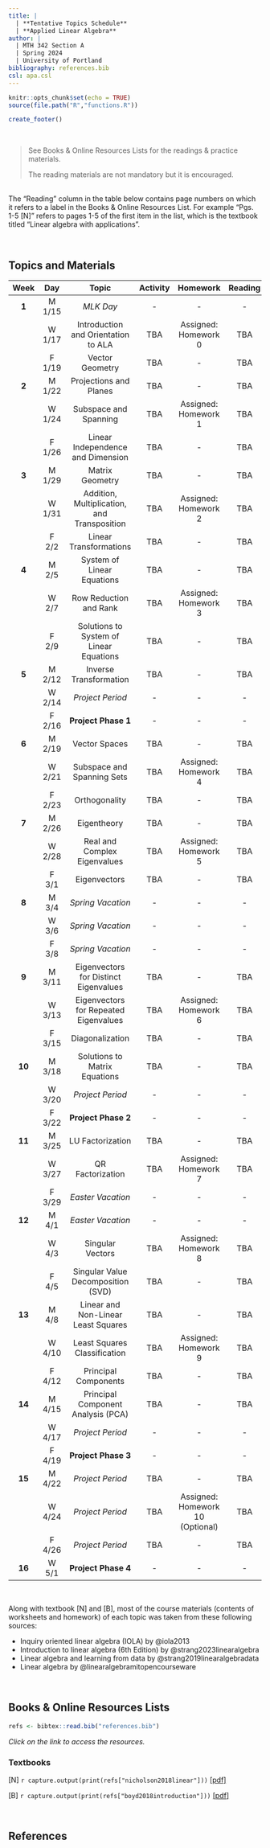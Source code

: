 ---
title: |
  | **Tentative Topics Schedule**
  | **Applied Linear Algebra**
author: |
  | MTH 342 Section A
  | Spring 2024
  | University of Portland
bibliography: references.bib
csl: apa.csl
---

```{r setup, include=FALSE}
knitr::opts_chunk$set(echo = TRUE)
source(file.path("R","functions.R"))
```

```{r echo=FALSE}
create_footer()
```

<br>

> See Books & Online Resources Lists for the readings & practice materials.
>
> The reading materials are not mandatory but it is encouraged.

<br>The "Reading" column in the table below contains page numbers on which it refers to a label in the Books & Online Resources List. For example "Pgs. 1-5 [N]" refers to pages 1-5 of the first item in the list, which is the textbook titled "Linear algebra with applications".

<br>

## **Topics and Materials**

| **Week** | **Day** | **Topic** | **Activity** | **Homework** | **Reading** |
|:-----:|:-----:|:---------------:|:-----:|:-----:|:-----:|
| **1** | M 1/15 | _MLK Day_ | - | - | - |
|  | W 1/17 | Introduction and Orientation to ALA | TBA | Assigned: Homework 0 | TBA |
|  | F 1/19 | Vector Geometry | TBA | - | TBA |
| **2** | M 1/22 | Projections and Planes | TBA | - | TBA |
|  | W 1/24 | Subspace and Spanning | TBA | Assigned: Homework 1 | TBA |
|  | F 1/26 | Linear Independence and Dimension | TBA | - | TBA |
| **3** | M 1/29 | Matrix Geometry | TBA | - | TBA |
|  | W 1/31 | Addition, Multiplication, and Transposition | TBA | Assigned: Homework 2 | TBA |
|  | F 2/2 | Linear Transformations | TBA | - | TBA |
| **4** | M 2/5 | System of Linear Equations | TBA | - | TBA |
|  | W 2/7 | Row Reduction and Rank | TBA | Assigned: Homework 3 | TBA |
|  | F 2/9 | Solutions to System of Linear Equations | TBA | - | TBA |
| **5** | M 2/12 | Inverse Transformation | TBA | - | TBA |
|  | W 2/14 | _Project Period_ | - | - | - |
|  | F 2/16 | **Project Phase 1** | - | - | - |
| **6** | M 2/19 | Vector Spaces | TBA | - | TBA |
|  | W 2/21 | Subspace and Spanning Sets | TBA | Assigned: Homework 4 | TBA |
|  | F 2/23 | Orthogonality | TBA | - | TBA |
| **7** | M 2/26 | Eigentheory | TBA | - | TBA |
|  | W 2/28 | Real and Complex Eigenvalues | TBA | Assigned: Homework 5 | TBA |
|  | F 3/1 | Eigenvectors | TBA | - | TBA |
| **8** | M 3/4 | _Spring Vacation_ | - | - | - |
|  | W 3/6 | _Spring Vacation_ | - | - | - |
|  | F 3/8 | _Spring Vacation_ | - | - | - |
| **9** | M 3/11 | Eigenvectors for Distinct Eigenvalues | TBA | - | TBA |
|  | W 3/13 | Eigenvectors for Repeated Eigenvalues | TBA | Assigned: Homework 6 | TBA |
|  | F 3/15 | Diagonalization | TBA | - | TBA |
| **10** | M 3/18 | Solutions to Matrix Equations | TBA | - | TBA |
|  | W 3/20 | _Project Period_ | - | - | - |
|  | F 3/22 | **Project Phase 2** | - | - | - |
| **11** | M 3/25 | LU Factorization | TBA | - | TBA |
|  | W 3/27 | QR Factorization | TBA | Assigned: Homework 7 | TBA |
|  | F 3/29 | _Easter Vacation_ | - | - | - |
| **12** | M 4/1 | _Easter Vacation_ | - | - | - |
|  | W 4/3 | Singular Vectors | TBA | Assigned: Homework 8 | TBA |
|  | F 4/5 | Singular Value Decomposition (SVD) | TBA | - | TBA |
| **13** | M 4/8 | Linear and Non-Linear Least Squares | TBA | - | TBA |
|  | W 4/10 | Least Squares Classification | TBA | Assigned: Homework 9 | TBA |
|  | F 4/12 | Principal Components | TBA | - | TBA |
| **14** | M 4/15 | Principal Component Analysis (PCA) | TBA | - | TBA |
|  | W 4/17 | _Project Period_ | - | - | - |
|  | F 4/19 | **Project Phase 3** | - | - | - |
| **15** | M 4/22 | _Project Period_ | TBA | - | TBA |
|  | W 4/24 | _Project Period_ | TBA | Assigned: Homework 10 (Optional) | TBA |
|  | F 4/26 | _Project Period_ | TBA | - | TBA |
| **16** | W 5/1 | **Project Phase 4** | - | - | - |

<br>

Along with textbook [N] and [B], most of the course materials (contents of worksheets and homework) of each topic was taken from these following sources:

  * Inquiry oriented linear algebra (IOLA) by @iola2013
  * Introduction to linear algebra (6th Edition) by @strang2023linearalgebra
  * Linear algebra and learning from data by @strang2019linearalgebradata
  * Linear algebra by @linearalgebramitopencourseware

<br>

## **Books & Online Resources Lists**

```{r echo=FALSE}
refs <- bibtex::read.bib("references.bib")
```

*Click on the link to access the resources.*

### Textbooks

[N] `r capture.output(print(refs["nicholson2018linear"]))` [[pdf]](chrome-extension://efaidnbmnnnibpcajpcglclefindmkaj/https://lyryx.com/wp-content/uploads/2018/01/Nicholson-OpenLAWA-2018A.pdf){target="_blank"}

[B] `r capture.output(print(refs["boyd2018introduction"]))` [[pdf]](chrome-extension://efaidnbmnnnibpcajpcglclefindmkaj/https://web.stanford.edu/~boyd/vmls/vmls.pdf){target="_blank"}

<br>

\newpage

## **References**

::: {#refs}
:::

<br>

